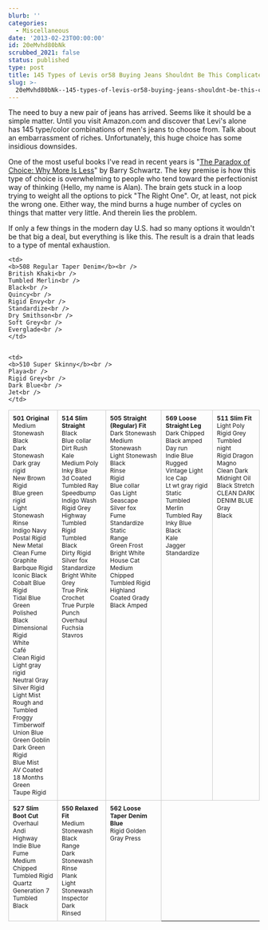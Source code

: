 ```yaml
---
blurb: ''
categories:
  - Miscellaneous
date: '2013-02-23T00:00:00'
id: 20eMvhd80bNk
scrubbed_2021: false
status: published
type: post
title: 145 Types of Levis or58 Buying Jeans Shouldnt Be This Complicated
slug: >-
  20eMvhd80bNk--145-types-of-levis-or58-buying-jeans-shouldnt-be-this-complicated
---
```


<p>
The need to buy a new pair of jeans has arrived. Seems like it should be a simple matter. 
Until you visit Amazon.com and discover that Levi's alone has 145 type/color 
combinations of men's jeans to choose from. Talk about an embarrassment of riches. Unfortunately, this
huge choice has some insidious downsides.
</p>

<p>
One of the most useful books I've read in recent years is &quot;<a href="http://www.amazon.com/gp/product/0060005696/ref=as_li_ss_tl?ie=UTF8&camp=1789&creative=390957&creativeASIN=0060005696&linkCode=as2&tag=tioa-20">The Paradox of Choice: Why More Is Less</a>&quot; by Barry Schwartz.
The key premise is how this type of choice is overwhelming to people who tend toward 
the perfectionist way of thinking (Hello, my name is Alan). The brain gets stuck in a loop trying to weight all the options to pick &quot;The Right One&quot;. 
Or, at least, not pick the wrong one. Either way, the mind burns a huge number of cycles on things that matter very little. And therein lies the problem.
</p>

<p>
If only a few things in the modern day U.S. had so many options it wouldn't be that big a deal, but everything is like this. 
The result is a drain that leads to a type of mental exhaustion. 
</p>

 


<style>
.internalTable { margin-top: 10px; }
.internalTable td { border:1px solid #ccc; font-size:0.75em; vertical-align:top; padding:8px; }
</style>

<table class="internalTable">
<tr>
<td>
<b>501 Original</b><br />
Medium Stonewash<br />
Black<br />
Dark Stonewash<br />
Dark gray rigid<br />
New Brown Rigid<br />
Blue green rigid<br />
Light Stonewash<br />
Rinse<br />
Indigo Navy<br />
Postal Rigid<br />
New Metal<br />
Clean Fume<br />
Graphite<br />
Barbque Rigid<br />
Iconic Black<br />
Cobalt Blue Rigid<br />
Tidal Blue<br />
Green<br />
Polished Black<br />
Dimensional Rigid<br />
White<br />
Caf&eacute;<br />
Clean Rigid<br />
Light gray rigid<br />
Neutral Gray<br />
Silver Rigid<br />
Light Mist<br />
Rough and Tumbled<br />
Froggy<br />
Timberwolf<br />
Union Blue<br />
Green Goblin<br />
Dark Green Rigid<br />
Blue Mist<br />
AV Coated<br />
18 Months Green<br />
Taupe Rigid<br />
</td>




<td>
<b>514 Slim Straight</b><br />
Black<br />
Blue collar<br />
Dirt Rush<br />
Kale<br />
Medium Poly<br />
Inky Blue<br />
3d Coated<br />
Tumbled Ray<br />
Speedbump<br />
Indigo Wash<br />
Rigid Grey<br />
Highway<br />
Tumbled Rigid<br />
Tumbled Black<br />
Dirty Rigid<br />
Silver fox<br />
Standardize<br />
Bright White<br />
Grey<br />
True Pink Crochet<br />
True Purple Punch<br />
Overhaul<br />
Fuchsia<br />
Stavros<br />
</td>


<td>
<b>505 Straight (Regular) Fit</b><br />
Dark Stonewash<br />
Medium Stonewash<br />
Light Stonewash<br />
Black<br />
Rinse<br />
Rigid<br />
Blue collar<br />
Gas Light<br />
Seascape<br />
Silver fox<br />
Fume<br />
Standardize<br />
Static<br />
Range<br />
Green Frost<br />
Bright White<br />
House Cat<br />
Medium Chipped<br />
Tumbled Rigid<br />
Highland<br />
Coated Grady<br />
Black Amped<br />
</td>


<td>
<b>569 Loose Straight Leg</b><br />
Dark Chipped<br />
Black amped<br />
Day run<br />
Indie Blue<br />
Rugged<br />
Vintage Light<br />
Ice Cap<br />
Lt wt gray rigid<br />
Static<br />
Tumbled Merlin<br />
Tumbled Ray<br />
Inky Blue<br />
Black<br />
Kale<br />
Jagger<br />
Standardize<br />
</td>



<td>
<b>511 Slim Fit</b><br />
Light Poly<br />
Rigid Grey<br />
Tumbled night<br />
Rigid Dragon<br />
Magno<br />
Clean Dark<br />
Midnight Oil<br />
Black Stretch<br />
CLEAN DARK DENIM BLUE<br />
Gray<br />
Black<br />
</td>

</tr>

<tr>


	<td>
	<b>508 Regular Taper Denim</b><br />
	British Khaki<br />
	Tumbled Merlin<br />
	Black<br />
	Quincy<br />
	Rigid Envy<br />
	Standardize<br />
	Dry Smithson<br />
	Soft Grey<br />
	Everglade<br />
	</td>


	<td>
	<b>510 Super Skinny</b><br />
	Playa<br />
	Rigid Grey<br />
	Dark Blue<br />
	Jet<br />
	</td>


<td>
<b>527 Slim Boot Cut</b><br />
Overhaul<br />
Andi<br />
Highway<br />
Indie Blue<br />
Fume<br />
Medium Chipped<br />
Tumbled Rigid<br />
Quartz<br />
Generation 7<br />
Tumbled Black<br />
</td>


<td>
<b>550 Relaxed Fit</b><br />
Medium Stonewash<br />
Black<br />
Range<br />
Dark Stonewash<br />
Rinse<br />
Plank<br />
Light Stonewash<br />
Inspector<br />
Dark<br />
Rinsed<br />
</td>
<td>
<b>562 Loose Taper Denim Blue</b><br />
Rigid Golden<br />
Gray Press<br />
</td>

</tr>
</table>
